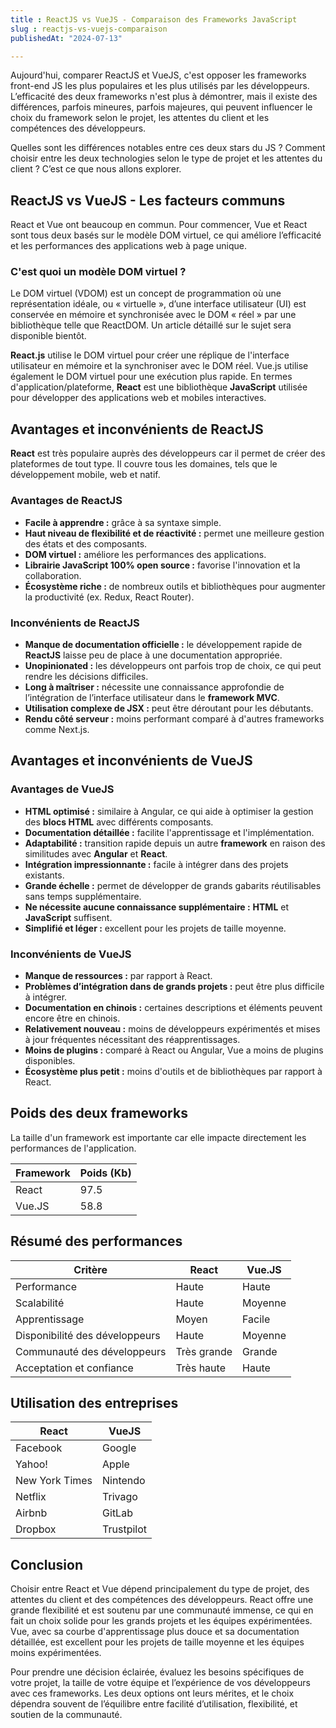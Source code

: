 ```yaml
---
title : ReactJS vs VueJS - Comparaison des Frameworks JavaScript
slug : reactjs-vs-vuejs-comparaison
publishedAt: "2024-07-13"

---
```


Aujourd'hui, comparer ReactJS et VueJS, c'est opposer les frameworks front-end JS les plus populaires et les plus utilisés par les développeurs. L’efficacité des deux frameworks n'est plus à démontrer, mais il existe des différences, parfois mineures, parfois majeures, qui peuvent influencer le choix du framework selon le projet, les attentes du client et les compétences des développeurs.

Quelles sont les différences notables entre ces deux stars du JS ? Comment choisir entre les deux technologies selon le type de projet et les attentes du client ? C’est ce que nous allons explorer.

## ReactJS vs VueJS - Les facteurs communs

React et Vue ont beaucoup en commun. Pour commencer, Vue et React sont tous deux basés sur le modèle DOM virtuel, ce qui améliore l’efficacité et les performances des applications web à page unique.

### C'est quoi un modèle DOM virtuel ?

Le DOM virtuel (VDOM) est un concept de programmation où une représentation idéale, ou « virtuelle », d’une interface utilisateur (UI) est conservée en mémoire et synchronisée avec le DOM « réel » par une bibliothèque telle que ReactDOM. Un article détaillé sur le sujet sera disponible bientôt.

**React.js** utilise le DOM virtuel pour créer une réplique de l'interface utilisateur en mémoire et la synchroniser avec le DOM réel. Vue.js utilise également le DOM virtuel pour une exécution plus rapide. En termes d'application/plateforme, **React** est une bibliothèque **JavaScript** utilisée pour développer des applications web et mobiles interactives.

## Avantages et inconvénients de ReactJS

**React** est très populaire auprès des développeurs car il permet de créer des plateformes de tout type. Il couvre tous les domaines, tels que le développement mobile, web et natif.

### Avantages de ReactJS

- **Facile à apprendre :** grâce à sa syntaxe simple.
- **Haut niveau de flexibilité et de réactivité :** permet une meilleure gestion des états et des composants.
- **DOM virtuel :** améliore les performances des applications.
- **Librairie JavaScript 100% open source :** favorise l'innovation et la collaboration.
- **Écosystème riche :** de nombreux outils et bibliothèques pour augmenter la productivité (ex. Redux, React Router).

### Inconvénients de ReactJS

- **Manque de documentation officielle :** le développement rapide de **ReactJS** laisse peu de place à une documentation appropriée.
- **Unopinionated :** les développeurs ont parfois trop de choix, ce qui peut rendre les décisions difficiles.
- **Long à maîtriser :** nécessite une connaissance approfondie de l’intégration de l’interface utilisateur dans le **framework MVC**.
- **Utilisation complexe de JSX :** peut être déroutant pour les débutants.
- **Rendu côté serveur :** moins performant comparé à d'autres frameworks comme Next.js.

## Avantages et inconvénients de VueJS

### Avantages de VueJS

- **HTML optimisé :** similaire à Angular, ce qui aide à optimiser la gestion des **blocs HTML** avec différents composants.
- **Documentation détaillée :** facilite l'apprentissage et l'implémentation.
- **Adaptabilité :** transition rapide depuis un autre **framework** en raison des similitudes avec **Angular** et **React**.
- **Intégration impressionnante :** facile à intégrer dans des projets existants.
- **Grande échelle :** permet de développer de grands gabarits réutilisables sans temps supplémentaire.
- **Ne nécessite aucune connaissance supplémentaire :** **HTML** et **JavaScript** suffisent.
- **Simplifié et léger :** excellent pour les projets de taille moyenne.

### Inconvénients de VueJS

- **Manque de ressources :** par rapport à React.
- **Problèmes d’intégration dans de grands projets :** peut être plus difficile à intégrer.
- **Documentation en chinois :** certaines descriptions et éléments peuvent encore être en chinois.
- **Relativement nouveau :** moins de développeurs expérimentés et mises à jour fréquentes nécessitant des réapprentissages.
- **Moins de plugins :** comparé à React ou Angular, Vue a moins de plugins disponibles.
- **Écosystème plus petit :** moins d'outils et de bibliothèques par rapport à React.

## Poids des deux frameworks

La taille d'un framework est importante car elle impacte directement les performances de l'application.

| Framework | Poids (Kb) |
| --------- | ---------- |
| React     | 97.5       |
| Vue.JS    | 58.8       |

## Résumé des performances

| Critère                        | React       | Vue.JS  |
| ------------------------------ | ----------- | ------- |
| Performance                    | Haute       | Haute   |
| Scalabilité                    | Haute       | Moyenne |
| Apprentissage                  | Moyen       | Facile  |
| Disponibilité des développeurs | Haute       | Moyenne |
| Communauté des développeurs    | Très grande | Grande  |
| Acceptation et confiance       | Très haute  | Haute   |

## Utilisation des entreprises

| React          | VueJS      |
| -------------- | ---------- |
| Facebook       | Google     |
| Yahoo!         | Apple      |
| New York Times | Nintendo   |
| Netflix        | Trivago    |
| Airbnb         | GitLab     |
| Dropbox        | Trustpilot |

## Conclusion

Choisir entre React et Vue dépend principalement du type de projet, des attentes du client et des compétences des développeurs. React offre une grande flexibilité et est soutenu par une communauté immense, ce qui en fait un choix solide pour les grands projets et les équipes expérimentées. Vue, avec sa courbe d'apprentissage plus douce et sa documentation détaillée, est excellent pour les projets de taille moyenne et les équipes moins expérimentées.

Pour prendre une décision éclairée, évaluez les besoins spécifiques de votre projet, la taille de votre équipe et l’expérience de vos développeurs avec ces frameworks. Les deux options ont leurs mérites, et le choix dépendra souvent de l’équilibre entre facilité d’utilisation, flexibilité, et soutien de la communauté.